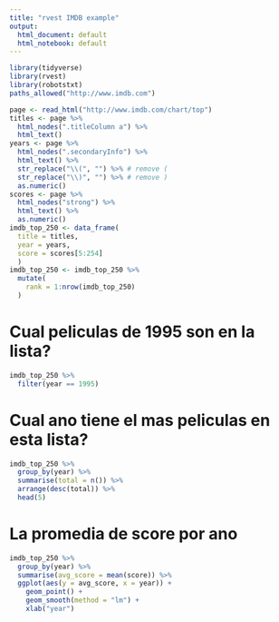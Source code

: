 ```yaml
---
title: "rvest IMDB example"
output:
  html_document: default
  html_notebook: default
---
```


```r
library(tidyverse)
library(rvest)
library(robotstxt)
paths_allowed("http://www.imdb.com")
```

```r
page <- read_html("http://www.imdb.com/chart/top")
titles <- page %>%
  html_nodes(".titleColumn a") %>%
  html_text()
years <- page %>%
  html_nodes(".secondaryInfo") %>%
  html_text() %>%
  str_replace("\\(", "") %>% # remove (
  str_replace("\\)", "") %>% # remove )
  as.numeric()
scores <- page %>%
  html_nodes("strong") %>%
  html_text() %>%
  as.numeric()
imdb_top_250 <- data_frame(
  title = titles, 
  year = years, 
  score = scores[5:254]
  )
imdb_top_250 <- imdb_top_250 %>%
  mutate(
    rank = 1:nrow(imdb_top_250)
  )
```

# Cual peliculas de 1995 son en la lista?

```r
imdb_top_250 %>%
  filter(year == 1995)
```

# Cual ano tiene el mas peliculas en esta lista?

```r
imdb_top_250 %>% 
  group_by(year) %>%
  summarise(total = n()) %>%
  arrange(desc(total)) %>%
  head(5)
```

# La promedia de score por ano

```r
imdb_top_250 %>% 
  group_by(year) %>%
  summarise(avg_score = mean(score)) %>%
  ggplot(aes(y = avg_score, x = year)) +
    geom_point() +
    geom_smooth(method = "lm") +
    xlab("year")
```
